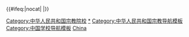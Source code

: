 {{Navbox
|name = 中国内地宗教院校
|state = {{{state|autocollapse}}}
|title = [[中国大陆宗教院校列表|中华人民共和国内地宗教院校]]
|titlestyle = 
|bodyclass = hlist
|groupstyle = width: 7em; text-align: center;
|above = [[中共中央统一战线工作部|中共中央统战部]]十一局院校处

|group1 = [[File:Dharma Wheel.svg|20px]]<br />[[中国佛教|佛教]]
|list1 =
* [[中国佛学院]]
** [[中国佛学院栖霞山分院|栖霞山分院]]
** [[中国佛学院灵岩山分院|灵岩山分院]]
** [[中国佛学院普陀山学院|普陀山学院]]
* [[杭州佛学院]]
* [[闽南佛学院]]
* [[岭东佛学院]]
* [[福建佛学院]]
* [[金山佛学院]]
* [[广东尼众佛学院]]
* [[伊兰尼众佛学院]]
* [[江西尼众佛学院]]
* [[四川尼众佛学院]]
* [[江苏尼众佛学院]]
* [[兴福寺尼众律学苑]]
* [[五台山尼众佛学院]]
** [[五台山尼众佛学院|广学部]]
* [[峨眉山佛学院]]
* [[戒幢佛学研究所]]
* [[泉州佛学苑]]
* [[弥勒佛学院]]
* [[爱道佛学院]]
* [[广德佛学院]]
* [[极乐寺佛学院]]
* [[天宁佛学院]]
* [[宝华山律学院]]
* [[天台山佛学院]]
* [[武昌佛学院]]
* [[云门佛学院]]
* [[空林佛学院]]
* [[慈云佛学院]]
* [[曹溪佛学院]]
* [[河北省佛学院]]
* [[武进佛学院]]
* [[显庆佛学院]]
* [[辽宁佛学院]]
* [[法门寺佛学院]]
* [[五台山佛学院]]
* [[弘法寺佛学院]]
* [[山东湛山佛学院]]
* [[重庆佛学院]]
** [[慈氏内学研究院|研究生院]]
* [[湖南佛学院]]
* [[云南佛学院]]
** [[云南佛学院西双版纳分院|西双版纳分院]]
** [[云南佛学院德宏分院|德宏分院]]
** [[云南佛学院迪庆藏传佛教分院|迪庆藏传佛教分院]]
** [[云南佛学院尼众部|尼众部]]
* [[江西佛学院]]
* [[九华山佛学院]]
* [[上海佛学院]]
* [[华林佛学院]]
* [[寒山书院]]
* [[种德佛学苑]]
* [[河南佛教学院]]
* [[鉴真佛教学院]]
* [[中国藏语系高级佛学院]]
* [[西藏佛学院]]
** [[色拉寺|色拉寺分院]]
** [[桑耶寺|桑耶寺分院]]
** [[孝登寺|孝登寺分院]]
* [[甘肃省佛学院]]
* [[色达五明佛学院]]
* [[四川省藏语佛学院]]
** [[四川藏语佛学院成都校区|成都校区]]
** [[四川藏语佛学院甘孜分院|甘孜州分院]]
** [[四川藏语佛学院阿坝分院|阿坝州分院]]
* [[青海省藏语佛学院]]
* [[内蒙古自治区佛教学校]]
* [[哈尔滨佛学院]]
* [[南海佛学院]]

|group2 = [[File:Yin yang.svg|20px]]<br />[[道教]]
|list2 = 
* [[中国道教学院]]
* [[青城山道教学院]]
* [[上海道教学院]]
* [[武当山道教学院]]
* [[龙虎山道教学院]]
* [[河北省道学院]]
* [[长白山道教学院]]

|group3 = [[File:Allah-green.svg|20px]]<br />[[中国伊斯兰教|伊斯兰教]]
|list3 =
* [[中国伊斯兰教经学院]]
* [[北京伊斯兰教经学院]]
* [[沈阳伊斯兰教经学院]]
* [[新疆伊斯兰教经学院]]
* [[宁夏伊斯兰教经学院]]
* [[青海伊斯兰教经学院]]
* [[河北伊斯兰教经学院]]
* [[兰州伊斯兰教经学院]]
* [[昆明伊斯兰教经学院]]
* [[郑州伊斯兰教经学院]]

|group4 = [[File:Christian cross.svg|20px]]<br />[[中国天主教|天主教]]
|list4 =
* [[中国天主教神哲学院]]
* [[中国天主教佘山修院]]
** [[中国天主教佘山修院|泰来桥分院]]
* [[北京天主教神哲学院]]
* [[四川天主教神哲学院]]
* [[河北天主教神哲学院]]
* [[吉林天主教神哲学院]]
* [[云南天主教神哲学院]]
* [[陕西天主教神哲学院]]
** [[陕西天主教神哲学院|备修院]]
* [[内蒙古天主教神哲学院]]
* [[山东天主教神哲学院]]
* [[天主教中南神哲学院]]
* [[沈阳天主教神学院]]
* [[孟高维诺山西修院]]

|group5 = [[File:Christian cross.svg|20px]]<br />[[中国基督教新教|基督教<br />新教]]
|list5 =
* [[金陵协和神学院]]
* [[燕京神学院]]
* [[华东神学院]]
* [[山西神学院]]
* [[东北神学院]]
* [[山东神学院]]
* [[安徽神学院]]
* [[浙江神学院]]
* [[福建神学院]]
* [[中南神学院]]
* [[广东协和神学院]]
* [[四川神学院]]
* [[河南圣经学校]]
* [[陕西圣经学校]]
* [[江西圣经学校]]
* [[湖南圣经学校]]
* [[江苏神学院]]
* [[黑龙江省基督教圣经学校]]
* [[吉林省圣经学校]]
* [[内蒙古圣经学校]]
* [[河北省圣经学校]]

|belowstyle = text-align: left;
|below = 
}}<includeonly>{{#ifeq:{{{1}}}|nocat|<!-- 空 -->|[[Category:中华人民共和国宗教院校]]}}</includeonly><noinclude>

[[Category:中华人民共和国宗教院校|*]]
[[Category:中华人民共和国宗教导航模板]]
[[Category:中国学校导航模板]]
[[Category:宗教学校导航模板|China]]
</noinclude>